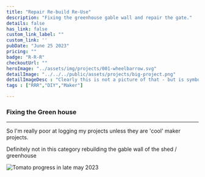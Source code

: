 ```yaml
---
title: "Repair Re-build Re-Use"
description: "Fixing the greenhouse gable wall and repair the gate."
details: false
has_link: false
custom_link_label: ""
custom_link: ''
pubDate: "June 25 2023"
pricing: ""
badge: "R-R-R"
checkoutUrl: ""
heroImage: "../assets/img/projects/001-wheelbarrow.svg"
detailImage: "../../../public/assets/projects/big-project.png"
detailImageDesc : "Clearly this is not a picture of that - but is symbolic of big grungy projects. And yes it is me up to my elbows in repair and rebuild!"
tags : ["RRR","DIY","Maker"]

---
```


### Fixing the Green house

---

So I'm really poor at logging my projects unless they are 'cool' maker projects.

Definitely not in this category rebuilding the gable wall of the shed / greenhouse

<img title="Garden View" alt="Tomato progress in late may 2023" src="/assets/projects/garden23.png"/>
